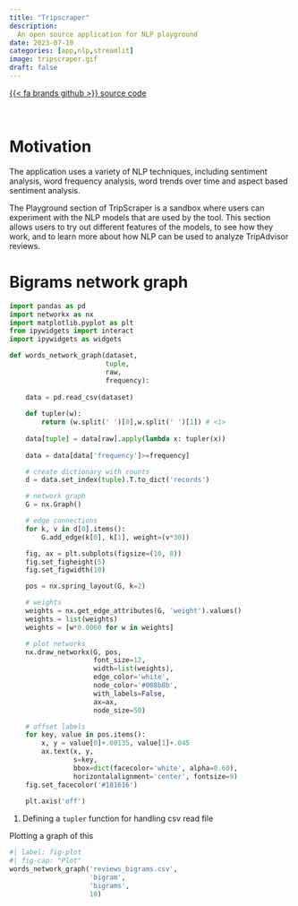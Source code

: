 ```yaml
---
title: "Tripscraper"
description: 
  An open source application for NLP playground
date: 2023-07-10
categories: [app,nlp,streamlit]
image: tripscraper.gif
draft: false
---
```


[{{< fa brands github >}} source code](https://github.com/carminemnc/tripscraper){.btn}

<br>

# Motivation 

The application uses a variety of NLP techniques, including sentiment analysis, word frequency analysis, word trends over time and aspect based sentiment analysis.

The Playground section of TripScraper is a sandbox where users can experiment with the NLP models that are used by the tool. This section allows users to try out different features of the models, to see how they work, and to learn more about how NLP can be used to analyze TripAdvisor reviews.

# Bigrams network graph

```python
import pandas as pd
import networkx as nx
import matplotlib.pyplot as plt
from ipywidgets import interact
import ipywidgets as widgets 

def words_network_graph(dataset,
                        tuple,
                        raw,
                        frequency):
    
    data = pd.read_csv(dataset)
    
    def tupler(w):
        return (w.split(' ')[0],w.split(' ')[1]) # <1>
    
    data[tuple] = data[raw].apply(lambda x: tupler(x))
    
    data = data[data['frequency']>=frequency]

    # create dictionary with counts
    d = data.set_index(tuple).T.to_dict('records')

    # network graph
    G = nx.Graph()

    # edge connections
    for k, v in d[0].items():
        G.add_edge(k[0], k[1], weight=(v*30))

    fig, ax = plt.subplots(figsize=(10, 8))
    fig.set_figheight(5)
    fig.set_figwidth(10)

    pos = nx.spring_layout(G, k=2)

    # weights
    weights = nx.get_edge_attributes(G, 'weight').values()
    weights = list(weights)
    weights = [w*0.0060 for w in weights]

    # plot networks
    nx.draw_networkx(G, pos,
                     font_size=12,
                     width=list(weights),
                     edge_color='white',
                     node_color='#008b8b',
                     with_labels=False,
                     ax=ax,
                     node_size=50)

    # offset labels
    for key, value in pos.items():
        x, y = value[0]+.00135, value[1]+.045
        ax.text(x, y,
                s=key,
                bbox=dict(facecolor='white', alpha=0.60),
                horizontalalignment='center', fontsize=9)
    fig.set_facecolor('#181616')
    
    plt.axis('off')
```

1. Defining a `tupler` function for handling csv read file

Plotting a graph of this

```python
#| label: fig-plot
#| fig-cap: "Plot"
words_network_graph('reviews_bigrams.csv',
                    'bigram',
                    'bigrams',
                    10)
```

